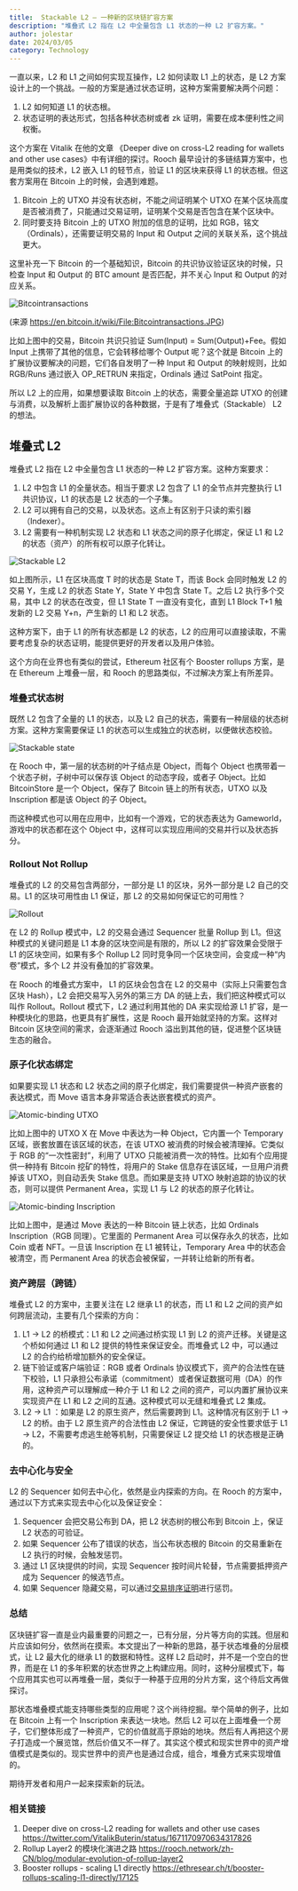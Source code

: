 ```yaml
---
title:  Stackable L2 — 一种新的区块链扩容方案
description: "堆叠式 L2 指在 L2 中全量包含 L1 状态的一种 L2 扩容方案。"
author: jolestar
date: 2024/03/05
category: Technology
---
```



<PostHeader />

一直以来，L2 和 L1 之间如何实现互操作，L2 如何读取 L1 上的状态，是 L2 方案设计上的一个挑战。一般的方案是通过状态证明，这种方案需要解决两个问题：

1. L2 如何知道 L1 的状态根。
2. 状态证明的表达形式，包括各种状态树或者 zk 证明，需要在成本便利性之间权衡。

这个方案在 Vitalik 在他的文章 《Deeper dive on cross-L2 reading for wallets and other use cases》中有详细的探讨。Rooch 最早设计的多链结算方案中，也是用类似的技术，L2 嵌入 L1 的轻节点，验证 L1 的区块来获得 L1 的状态根。但这套方案用在 Bitcoin 上的时候，会遇到难题。

1. Bitcoin 上的 UTXO 并没有状态树，不能之间证明某个 UTXO 在某个区块高度是否被消费了，只能通过交易证明，证明某个交易是否包含在某个区块中。
2. 同时要支持 Bitcoin 上的 UTXO 附加的信息的证明，比如 RGB，铭文（Ordinals），还需要证明交易的 Input 和 Output 之间的关联关系，这个挑战更大。

这里补充一下 Bitcoin 的一个基础知识，Bitcoin 的共识协议验证区块的时候，只检查 Input 和 Output 的 BTC amount 是否匹配，并不关心 Input 和 Output 的对应关系。

![Bitcointransactions](https://en.bitcoin.it/w/images/en/f/f1/Bitcointransactions.JPG)

(来源 https://en.bitcoin.it/wiki/File:Bitcointransactions.JPG)

比如上图中的交易，Bitcoin 共识只验证 Sum(Input) = Sum(Output)+Fee。假如 Input 上携带了其他的信息，它会转移给哪个 Output 呢？这个就是 Bitcoin 上的扩展协议要解决的问题，它们各自发明了一种 Input 和 Output 的映射规则，比如 RGB/Runs 通过嵌入 OP_RETRUN 来指定，Ordinals 通过 SatPoint 指定。

所以 L2 上的应用，如果想要读取 Bitcoin 上的状态，需要全量追踪 UTXO 的创建与消费，以及解析上面扩展协议的各种数据，于是有了堆叠式（Stackable） L2 的想法。

## 堆叠式 L2

堆叠式 L2 指在 L2 中全量包含 L1 状态的一种 L2 扩容方案。这种方案要求：

1. L2 中包含 L1 的全量状态。相当于要求 L2 包含了 L1 的全节点并完整执行 L1 共识协议，L1 的状态是 L2 状态的一个子集。
2. L2 可以拥有自己的交易，以及状态。这点上有区别于只读的索引器（Indexer）。
3. L2 需要有一种机制实现 L2 状态和 L1 状态之间的原子化绑定，保证 L1 和 L2 的状态（资产）的所有权可以原子化转让。

![Stackable L2](/blog/stackable-l2/rooch-stackable-layer2.svg)

如上图所示，L1 在区块高度 T 时的状态是 State T，而该 Bock 会同时触发 L2 的交易 Y，生成 L2 的状态 State Y，State Y 中包含 State T。之后 L2 执行多个交易，其中 L2 的状态在改变，但 L1 State T 一直没有变化，直到 L1 Block T+1 触发新的 L2 交易 Y+n，产生新的 L1 和 L2 状态。

这种方案下，由于 L1 的所有状态都是 L2 的状态，L2 的应用可以直接读取，不需要考虑复杂的状态证明，能提供更好的开发者以及用户体验。

这个方向在业界也有类似的尝试，Ethereum 社区有个 Booster rollups 方案，是在 Ethereum 上堆叠一层，和 Rooch 的思路类似，不过解决方案上有所差异。

### 堆叠式状态树

既然 L2 包含了全量的 L1 的状态，以及 L2 自己的状态，需要有一种层级的状态树方案。这种方案需要保证 L1 的状态可以生成独立的状态树，以便做状态校验。

![Stackable state](/blog/stackable-l2/rooch-stackable-state.svg)

在 Rooch 中，第一层的状态树的叶子结点是 Object，而每个 Object 也携带着一个状态子树，子树中可以保存该 Object 的动态字段，或者子 Object。比如 BitcoinStore 是一个 Object，保存了 Bitcoin 链上的所有状态，UTXO 以及 Inscription 都是该 Object 的子 Object。 

而这种模式也可以用在应用中，比如有一个游戏，它的状态表达为 Gameworld，游戏中的状态都在这个 Object 中，这样可以实现应用间的交易并行以及状态拆分。

### Rollout Not Rollup

堆叠式的 L2 的交易包含两部分，一部分是 L1 的区块，另外一部分是 L2 自己的交易。L1 的区块可用性由 L1 保证，那 L2 的交易如何保证它的可用性？

![Rollout](/blog/stackable-l2/rooch-rollout.svg)

在 L2 的 Rollup 模式中，L2 的交易会通过 Sequencer 批量 Rollup 到 L1。但这种模式的关键问题是 L1 本身的区块空间是有限的，所以 L2 的扩容效果会受限于 L1 的区块空间，如果有多个 Rollup L2 同时竞争同一个区块空间，会变成一种“内卷”模式，多个 L2 并没有叠加的扩容效果。
 

在 Rooch 的堆叠式方案中， L1 的区块会包含在 L2 的交易中（实际上只需要包含区块 Hash），L2 会把交易写入另外的第三方 DA 的链上去，我们把这种模式可以叫作 Rollout。Rollout 模式下，L2 通过利用其他的 DA 来实现给源 L1 扩容，是一种模块化的思路，也更具有扩展性，这是 Rooch 最开始就坚持的方案。这样对 Bitcoin 区块空间的需求，会逐渐通过 Rooch 溢出到其他的链，促进整个区块链生态的融合。

### 原子化状态绑定

如果要实现 L1 状态和 L2 状态之间的原子化绑定，我们需要提供一种资产嵌套的表达模式，而 Move 语言本身非常适合表达嵌套模式的资产。

![Atomic-binding UTXO](/blog/stackable-l2/rooch-atomic-binding-utxo.svg)

比如上图中的 UTXO X 在 Move 中表达为一种 Object，它内置一个 Temporary 区域，嵌套放置在该区域的状态，在该 UTXO 被消费的时候会被清理掉。它类似于 RGB 的“一次性密封”，利用了 UTXO 只能被消费一次的特性。比如有个应用提供一种持有 Bitcoin 挖矿的特性，将用户的 Stake 信息存在该区域，一旦用户消费掉该 UTXO，则自动丢失 Stake 信息。而如果是支持 UTXO 映射追踪的协议的状态，则可以提供 Permanent Area，实现 L1 与 L2 的状态的原子化转让。

![Atomic-binding Inscription](/blog/stackable-l2/rooch-atomic-binding-ord.svg)

比如上图中，是通过 Move 表达的一种 Bitcoin 链上状态，比如 Ordinals Inscription（RGB 同理）。它里面的 Permanent Area 可以保存永久的状态，比如 Coin 或者 NFT。一旦该 Inscription 在 L1 被转让，Temporary Area 中的状态会被清空，而 Permanent Area 的状态会被保留，一并转让给新的所有者。 

### 资产跨层（跨链）

堆叠式 L2 的方案中，主要关注在 L2 继承 L1 的状态，而 L1 和 L2 之间的资产如何跨层流动，主要有几个探索的方向：

1. L1 → L2 的桥模式：L1 和 L2 之间通过桥实现 L1 到 L2 的资产迁移。关键是这个桥如何通过 L1 和 L2 提供的特性来保证安全。而堆叠式 L2 中，可以通过 L2 的合约给桥增加额外的安全保证。
2. 链下验证或客户端验证：RGB 或者 Ordinals 协议模式下，资产的合法性在链下校验，L1 只承担公布承诺（commitment）或者保证数据可用（DA）的作用，这种资产可以理解成一种介于 L1 和 L2 之间的资产，可以内置扩展协议来实现资产在 L1 和 L2 之间的互通。这种模式可以无缝和堆叠式 L2 集成。
3. L2 → L1 ：如果是 L2 的原生资产，然后需要跨到 L1。这种情况有区别于 L1 → L2 的桥。由于 L2 原生资产的合法性由 L2 保证，它跨链的安全性要求低于 L1 → L2，不需要考虑逃生舱等机制，只需要保证 L2 提交给 L1 的状态根是正确的。

### 去中心化与安全

L2 的 Sequencer 如何去中心化，依然是业内探索的方向。在 Rooch 的方案中，通过以下方式来实现去中心化以及保证安全：

1. Sequencer 会把交易公布到 DA，把 L2 状态树的根公布到 Bitcoin 上，保证 L2 状态的可验证。
2. 如果 Sequencer 公布了错误的状态，当公布状态根的 Bitcoin 的交易重新在 L2 执行的时候，会触发惩罚。
3. 通过 L1 区块提供的时间，实现 Sequencer 按时间片轮替，节点需要抵押资产成为 Sequencer 的候选节点。
4. 如果 Sequencer 隐藏交易，可以通过[交易排序证明](https://rooch.network/zh-CN/docs/tech-highlights/sequence-proof)进行惩罚。

### 总结

区块链扩容一直是业内最重要的问题之一，已有分层，分片等方向的实践。但层和片应该如何分，依然尚在摸索。本文提出了一种新的思路，基于状态堆叠的分层模式，让 L2 最大化的继承 L1 的数据和特性。这样 L2 启动时，并不是一个空白的世界，而是在 L1 的多年积累的状态世界之上构建应用。同时，这种分层模式下，每个应用其实也可以再堆叠一层，类似于一种基于应用的分片方案，这个待后文再做探讨。

那状态堆叠模式能支持哪些类型的应用呢？这个尚待挖掘。举个简单的例子，比如在 Bitcoin 上有一个 Inscription 来表达一块地。然后 L2 可以在上面堆叠一个房子，它们整体形成了一种资产，它的价值就高于原始的地块。然后有人再把这个房子打造成一个展览馆，然后价值又不一样了。其实这个模式和现实世界中的资产增值模式是类似的。现实世界中的资产也是通过合成，组合，堆叠方式来实现增值的。

期待开发者和用户一起来探索新的玩法。

### 相关链接

1. Deeper dive on cross-L2 reading for wallets and other use cases https://twitter.com/VitalikButerin/status/1671170970634317826 
2. Rollup Layer2 的模块化演进之路 https://rooch.network/zh-CN/blog/modular-evolution-of-rollup-layer2 
3. Booster rollups - scaling L1 directly https://ethresear.ch/t/booster-rollups-scaling-l1-directly/17125